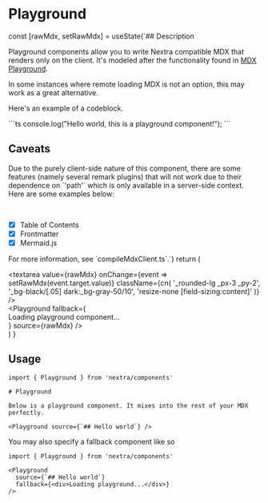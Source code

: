 
# Playground

  const [rawMdx, setRawMdx] = useState(`## Description

Playground components allow you to write Nextra compatible MDX that renders only on the client. It's modeled after the functionality found in [MDX Playground](https://mdxjs.com/playground).

In some instances where remote loading MDX is not an option, this may work as a great alternative.

Here's an example of a codeblock.

\`\`\`ts
console.log("Hello world, this is a playground component!");
\`\`\`

## Caveats

Due to the purely client-side nature of this component, there are some features (namely several remark plugins) that will not work due to their dependence on \`'path'\` which is only available in a server-side context. Here are some examples below:

<br />

- [x] Table of Contents
- [x] Frontmatter
- [x] Mermaid.js

For more information, see \`compileMdxClient.ts\`.`)
  return (
    <div className="grid grid-cols-2 gap-2 mt-6">
      <textarea
        value={rawMdx}
        onChange={event => setRawMdx(event.target.value)}
        className={cn(
          '_rounded-lg _px-3 _py-2',
          '_bg-black/[.05] dark:_bg-gray-50/10',
          'resize-none [field-sizing:content]'
        )}
      />
      <div>
        <Playground
          fallback={
            <div className="flex h-full items-center text-center text-4xl">
              Loading playground component...
            </div>
          }
          source={rawMdx}
        />
      </div>
    </div>
  )
}

<Demo />

## Usage

```mdx
import { Playground } from 'nextra/components'

# Playground

Below is a playground component. It mixes into the rest of your MDX perfectly.

<Playground source={`## Hello world`} />
```

You may also specify a fallback component like so

```mdx
import { Playground } from 'nextra/components'

<Playground
  source={`## Hello world`}
  fallback={<div>Loading playground...</div>}
/>
```
